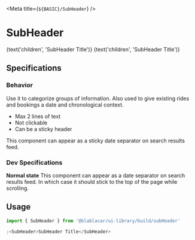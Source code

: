 

<Meta title={`${BASIC}/SubHeader`} />

# **SubHeader**

<Canvas>
  <Story name="As h2 (default)">
    <SubHeader>{text('children', 'SubHeader Title')}</SubHeader>
  </Story>
</Canvas>

<Canvas>
  <Story name="As paragraph">
    <SubHeader as="p">{text('children', 'SubHeader Title')}</SubHeader>
  </Story>
</Canvas>

## Specifications

### Behavior

Use it to categorize groups of information.
Also used to give existing rides and bookings a date and chronological context.

- Max 2 lines of text
- Not clickable
- Can be a sticky header

This component can appear as a sticky date separator on search results feed.

### Dev Specifications

**Normal state**
This component can appear as a date separator on search results feed.
In which case it should stick to the top of the page while scrolling.

## Usage

```jsx
import { SubHeader } from '@blablacar/ui-library/build/subHeader'

;<SubHeader>SubHeader Title</SubHeader>
```

<ArgsTable of={SubHeader} />
